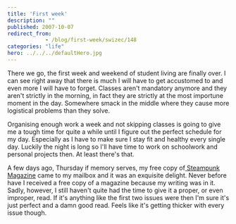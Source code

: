 ```yaml
---
title: 'First week'
description: ""
published: 2007-10-07
redirect_from: 
            - /blog/first-week/swizec/148
categories: "life"
hero: ../../../defaultHero.jpg
---
```


There we go, the first week and weekend of student living are finally over. I can see right away that there is much I will have to get accustomed to and even more I will have to forget. Classes aren't mandatory anymore and they aren't strictly in the morning, in fact they are strictly at the most importune moment in the day. Somewhere smack in the middle where they cause more logistical problems than they solve.

Organising enough work a week and not skipping classes is going to give me a tough time for quite a while until I figure out the perfect schedule for my day. Especially as I have to make sure I stay fit and healthy every single day. Luckily the night is long so I'll have time to work on schoolwork and personal projects then. At least there's that.

A few days ago, Thursday if memory serves, my free copy of[ Steampunk Magazine](http://steampunkmagazine.com/) came to my mailbox and it was an exquisite delight. Never before have I received a free copy of a magazine because my writing was in it. Sadly, however, I still haven't quite had the time to give it a proper, or even improper, read. If it's anything like the first two issues were then I'm sure it's just perfect and a damn good read. Feels like it's getting thicker with every issue though.
